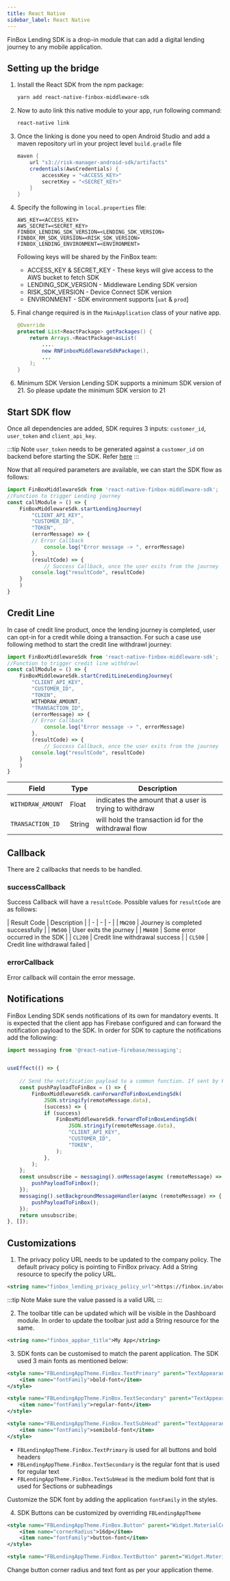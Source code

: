 ```yaml
---
title: React Native
sidebar_label: React Native
---
```


FinBox Lending SDK is a drop-in module that can add a digital lending journey to any mobile application.

## Setting up the bridge

1. Install the React SDK from the npm package:
    ```sh
    yarn add react-native-finbox-middleware-sdk
    ```
2. Now to auto link this native module to your app, run following command:
    ```sh
    react-native link
    ```
3. Once the linking is done you need to open Android Studio and add a maven repository url in your project level `build.gradle` file
    ```groovy
    maven {  
        url "s3://risk-manager-android-sdk/artifacts"  
        credentials(AwsCredentials) {  
            accessKey = "<ACCESS_KEY>"
            secretKey = "<SECRET_KEY>"  
        }
    }
    ```
4. Specify the following in `local.properties` file:
    ```
    AWS_KEY=<ACCESS_KEY>
    AWS_SECRET=<SECRET_KEY>
    FINBOX_LENDING_SDK_VERSION=<LENDING_SDK_VERSION>
    FINBOX_RM_SDK_VERSION=<RISK_SDK_VERSION>
    FINBOX_LENDING_ENVIRONMENT=<ENVIRONMENT>
    ```
    
    Following keys will be shared by the FinBox team:

    - ACCESS_KEY & SECRET_KEY - These keys will give access to the AWS bucket to fetch SDK
    - LENDING_SDK_VERSION - Middleware Lending SDK version
    - RISK_SDK_VERSION - Device Connect SDK version
    - ENVIRONMENT - SDK environment supports [`uat` & `prod`]

5. Final change required is in the `MainApplication` class of your native app.
    ```java
    @Override  
    protected List<ReactPackage> getPackages() {
        return Arrays.<ReactPackage>asList(
            ....
            new RNFinboxMiddlewareSdkPackage(),
            ...
        );
    }
    ```
6. Minimum SDK Version
    Lending SDK supports a minimum SDK version of 21. So please update the minimum SDK version to 21

## Start SDK flow

Once all dependencies are added, SDK requires 3 inputs: `customer_id`, `user_token` and `client_api_key`.

:::tip Note
`user_token` needs to be generated against a `customer_id` on backend before starting the SDK. Refer [here](/middleware/sourcing-rest-api.html#generate-token)
:::

Now that all required parameters are available, we can start the SDK flow as follows:

```javascript
import FinBoxMiddlewareSdk from 'react-native-finbox-middleware-sdk';
//Function to trigger Lending journey
const callModule = () => {
    FinBoxMiddlewareSdk.startLendingJourney(
        "CLIENT_API_KEY",
        "CUSTOMER_ID",
        "TOKEN",
        (errorMessage) => {
	    // Error Callback
            console.log("Error message -> ", errorMessage)
        }, 
        (resultCode) => {
            // Success Callback, once the user exits from the journey
	    console.log("resultCode", resultCode)
	}
    )
}
```

## Credit Line

In case of credit line product, once the lending journey is completed, user can opt-in for a credit while doing a transaction. For such a case use following method to start the credit line withdrawl journey:

```javascript
import FinBoxMiddlewareSdk from 'react-native-finbox-middleware-sdk';
//Function to trigger credit line withdrawl
const callModule = () => {
    FinBoxMiddlewareSdk.startCreditLineLendingJourney(
        "CLIENT_API_KEY",
        "CUSTOMER_ID",
        "TOKEN",
        WITHDRAW_AMOUNT,
        "TRANSACTION_ID",
        (errorMessage) => {
	    // Error Callback
            console.log("Error message -> ", errorMessage)
        }, 
        (resultCode) => {
            // Success Callback, once the user exits from the journey
	    console.log("resultCode", resultCode)
	}
    )
}
```

| Field | Type | Description |
| - | - | - |
| `WITHDRAW_AMOUNT` | Float | indicates the amount that a user is trying to withdraw |
| `TRANSACTION_ID` | String | will hold the transaction id for the withdrawal flow |

## Callback

There are 2 callbacks that needs to be handled. 

### successCallback

Success Callback will have a `resultCode`. Possible values for `resultCode` are as follows:

| Result Code | Description |
| - | - | - |
| `MW200` | Journey is completed successfully |
| `MW500` | User exits the journey |
| `MW400` | Some error occurred in the SDK |
| `CL200` | Credit line withdrawal success |
| `CL500` | Credit line withdrawal failed |


### errorCallback

Error callback will contain the error message.

## Notifications

FinBox Lending SDK sends notifications of its own for mandatory events. It is expected that the client app has Firebase configured and can forward the notification payload to the SDK. In order for SDK to capture the notifications add the following:


```js
import messaging from '@react-native-firebase/messaging';


useEffect(() => {
    
    // Send the notification payload to a common function. If sent by FinBox team notification will be shown.
    const pushPayloadToFinBox = () => {
        FinBoxMiddlewareSdk.canForwardToFinBoxLendingSdk(
            JSON.stringify(remoteMessage.data),
            (success) => {
            if (success)
                FinBoxMiddlewareSdk.forwardToFinBoxLendingSdk(
                    JSON.stringify(remoteMessage.data),
                    "CLIENT_API_KEY",
                    "CUSTOMER_ID",
                    "TOKEN",
                );
            },
        );
    };
    const unsubscribe = messaging().onMessage(async (remoteMessage) => {
        pushPayloadToFinBox();
    });
    messaging().setBackgroundMessageHandler(async (remoteMessage) => {
        pushPayloadToFinBox();
    });
    return unsubscribe;
}, []);
```

## Customizations

1. The privacy policy URL needs to be updated to the company policy. The default privacy policy is pointing to FinBox privacy. Add a String resource to specify the policy URL.

```xml
<string name="finbox_lending_privacy_policy_url">https://finbox.in/about/privacy</string>
```

:::tip Note
Make sure the value passed is a valid URL
:::

2. The toolbar title can be updated which will be visible in the Dashboard module. In order to update the toolbar just add a String resource for the same.

```xml
<string name="finbox_appbar_title">My App</string>
```

3. SDK fonts can be customised to match the parent application. The SDK used 3 main fonts as mentioned below:

```xml
<style name="FBLendingAppTheme.FinBox.TextPrimary" parent="TextAppearance.AppCompat">
    <item name="fontFamily">bold-font</item>
</style>

<style name="FBLendingAppTheme.FinBox.TextSecondary" parent="TextAppearance.AppCompat">
    <item name="fontFamily">regular-font</item>
</style>

<style name="FBLendingAppTheme.FinBox.TextSubHead" parent="TextAppearance.AppCompat">
    <item name="fontFamily">semibold-font</item>
</style>
```

- `FBLendingAppTheme.FinBox.TextPrimary` is used for all buttons and bold headers
- `FBLendingAppTheme.FinBox.TextSecondary` is the regular font that is used for regular text
- `FBLendingAppTheme.FinBox.TextSubHead` is the medium bold font that is used for Sections or subheadings

Customize the SDK font by adding the application `fontFamily` in the styles.

4. SDK Buttons can be customized by overriding `FBLendingAppTheme`

```xml
<style name="FBLendingAppTheme.FinBox.Button" parent="Widget.MaterialComponents.Button">
    <item name="cornerRadius">16dp</item>
    <item name="fontFamily">button-font</item>
</style>

<style name="FBLendingAppTheme.FinBox.TextButton" parent="Widget.MaterialComponents.Button.TextButton"></style>
```

Change button corner radius and text font as per your application theme.